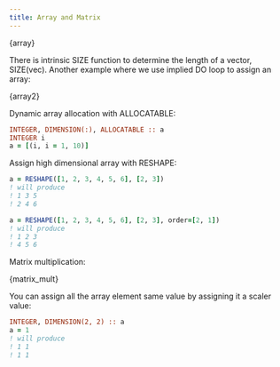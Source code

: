```yaml
---
title: Array and Matrix
---
```



<CodeBlock language="fortran" title="src/05_array.f90" showLineNumbers>{array}</CodeBlock>

There is intrinsic SIZE function to determine the length of a vector, SIZE(vec).
Another example where we use implied DO loop to assign an array:


<CodeBlock language="fortran" title="src/05_array2.f90" showLineNumbers>{array2}</CodeBlock>

Dynamic array allocation with ALLOCATABLE:
```fortran
INTEGER, DIMENSION(:), ALLOCATABLE :: a
INTEGER i
a = [(i, i = 1, 10)]
```

Assign high dimensional array with RESHAPE:
```fortran
a = RESHAPE([1, 2, 3, 4, 5, 6], [2, 3])
! will produce
! 1 3 5
! 2 4 6

a = RESHAPE([1, 2, 3, 4, 5, 6], [2, 3], order=[2, 1])
! will produce
! 1 2 3
! 4 5 6
```

Matrix multiplication:


<CodeBlock language="fortran" title="src/05_matrix_mult.f90" showLineNumbers>{matrix_mult}</CodeBlock>

You can assign all the array element same value by assigning it a scaler value:
```fortran
INTEGER, DIMENSION(2, 2) :: a
a = 1
! will produce
! 1 1
! 1 1
```
